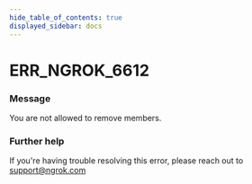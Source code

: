 ```yaml
---
hide_table_of_contents: true
displayed_sidebar: docs
---
```



# ERR_NGROK_6612

### Message
You are not allowed to remove members.

<ErrorDetails error='err_ngrok_6612' />


### Further help
If you're having trouble resolving this error, please reach out to [support@ngrok.com](mailto:support@ngrok.com?subject=Help%20with%20ERR_NGROK_6612)

